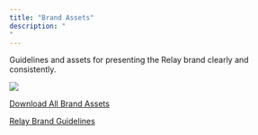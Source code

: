 ```yaml
---
title: "Brand Assets"
description: "
"
---
```


Guidelines and assets for presenting the Relay brand clearly and consistently.

![](/images/banner.png)

[Download All Brand Assets](https://drive.google.com/drive/folders/1cI223F-K1IR6Vumy7xJymLOkEbyyD0r5?dmr=1&ec=wgc-drive-hero-goto)

[Relay Brand Guidelines](https://www.figma.com/proto/6Qbgd0xJHFayzrQoeN15Mn/Design-System--New-?page-id=870%3A2723&node-id=872-3179&viewport=434%2C-70%2C0.18&t=Vjai7d5ZFxenfwjG-1&scaling=contain&content-scaling=fixed)

